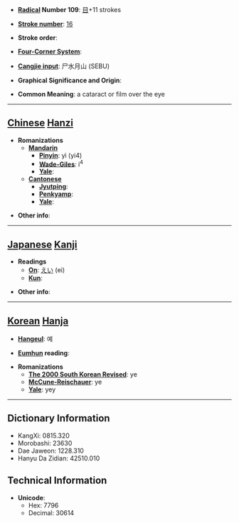 * '''[[Wiktionary:Chinese radical index| Radical]] Number 109''': [[Wiktionary:Chinese radical index 目|目]]+11 strokes

* '''[[Wiktionary:Chinese total strokes index|Stroke number]]''': [[Wiktionary:Chinese total strokes index 16|16]]

* '''Stroke order''': 

* '''[[Wiktionary:Chinese four corner index|Four-Corner System]]''': 

* '''[[Wiktionary:Chinese Cangjie index|Cangjie input]]''': 尸水月山 (SEBU)

* '''Graphical Significance and Origin''': 

* '''Common Meaning''': a cataract or film over the eye

----

== [[Chinese]] [[Hanzi]] ==

* '''Romanizations'''
** '''[[Mandarin]]'''
*** '''[[Pinyin]]''': yì (yi4)
*** '''[[Wade-Giles]]''': i<sup>4</sup>
*** '''[[Yale]]''': 
** '''[[Cantonese]]'''
*** '''[[Jyutping]]''':
*** '''[[Penkyamp]]''': 
*** '''[[Yale]]''': 

* '''Other info''': 

----

== [[Japanese]] [[Kanji]] ==

* '''Readings'''
** '''[[On]]''': [[えい]] (ei)
** '''[[Kun]]''': 

* '''Other info''':  

----

== [[Korean]] [[Hanja]] ==

* '''[[Hangeul]]''': 예

* '''[[Eumhun]] reading''': 

* '''Romanizations'''
** '''[[The 2000 South Korean Revised Romanization|The 2000 South Korean Revised]]''': ye
** '''[[McCune-Reischauer]]''': ye
** '''[[Yale]]''': yey

----

== Dictionary Information ==

* KangXi: 0815.320
* Morobashi: 23630
* Dae Jaweon: 1228.310
* Hanyu Da Zidian: 42510.010

== Technical Information ==

* '''Unicode''':
** Hex: 7796
** Decimal: 30614